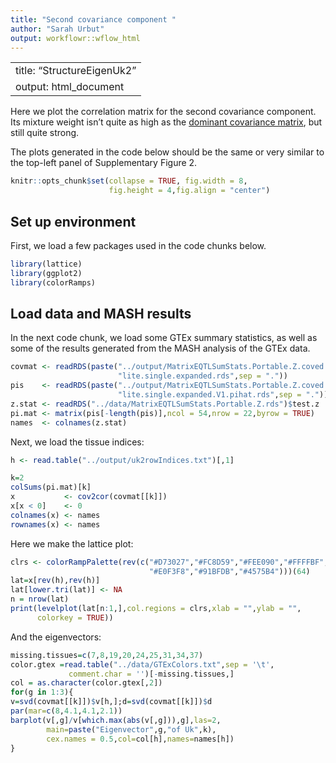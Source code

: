 ```yaml
---
title: "Second covariance component "
author: "Sarah Urbut"
output: workflowr::wflow_html
---
```


---
title: "StructureEigenUk2"
output: html_document
---

Here we plot the correlation matrix for the second covariance
component. Its mixture weight isn't quite as high as the [dominant
covariance matrix](Fig.Uk3.html), but still quite strong.

The plots generated in the code below should be the same or very
similar to the top-left panel of Supplementary Figure 2.

```r
knitr::opts_chunk$set(collapse = TRUE, fig.width = 8,
                      fig.height = 4,fig.align = "center")
```

## Set up environment

First, we load a few packages used in the code chunks below.

```r
library(lattice)
library(ggplot2)
library(colorRamps)
```

## Load data and MASH results

In the next code chunk, we load some GTEx summary statistics, as well
as some of the results generated from the MASH analysis of the GTEx
data.

```r
covmat <- readRDS(paste("../output/MatrixEQTLSumStats.Portable.Z.coved.K3.P3",
                        "lite.single.expanded.rds",sep = "."))
pis    <- readRDS(paste("../output/MatrixEQTLSumStats.Portable.Z.coved.K3.P3",
                        "lite.single.expanded.V1.pihat.rds",sep = "."))$pihat
z.stat <- readRDS("../data/MatrixEQTLSumStats.Portable.Z.rds")$test.z
pi.mat <- matrix(pis[-length(pis)],ncol = 54,nrow = 22,byrow = TRUE)
names  <- colnames(z.stat)
```

Next, we load the tissue indices:

```r
h <- read.table("../output/uk2rowIndices.txt")[,1]
```

```r
k=2
colSums(pi.mat)[k]
x           <- cov2cor(covmat[[k]])
x[x < 0]    <- 0
colnames(x) <- names
rownames(x) <- names
```

Here we make the lattice plot:

```r
clrs <- colorRampPalette(rev(c("#D73027","#FC8D59","#FEE090","#FFFFBF",
                               "#E0F3F8","#91BFDB","#4575B4")))(64)
lat=x[rev(h),rev(h)]
lat[lower.tri(lat)] <- NA
n = nrow(lat)
print(levelplot(lat[n:1,],col.regions = clrs,xlab = "",ylab = "",
      colorkey = TRUE))
```

And the eigenvectors:

```r
missing.tissues=c(7,8,19,20,24,25,31,34,37)
color.gtex =read.table("../data/GTExColors.txt",sep = '\t',
             comment.char = '')[-missing.tissues,]
col = as.character(color.gtex[,2])
for(g in 1:3){
v=svd(covmat[[k]])$v[h,];d=svd(covmat[[k]])$d
par(mar=c(8,4.1,4.1,2.1))
barplot(v[,g]/v[which.max(abs(v[,g])),g],las=2,
        main=paste("Eigenvector",g,"of Uk",k),
        cex.names = 0.5,col=col[h],names=names[h])
}
````
